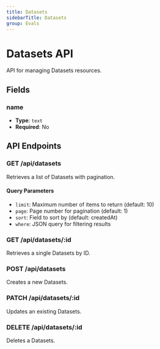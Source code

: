 ```yaml
---
title: Datasets
sidebarTitle: Datasets
group: Evals
---
```


# Datasets API

API for managing Datasets resources.

## Fields

### name

- **Type**: `text`
- **Required**: No

## API Endpoints

### GET /api/datasets

Retrieves a list of Datasets with pagination.

#### Query Parameters

- `limit`: Maximum number of items to return (default: 10)
- `page`: Page number for pagination (default: 1)
- `sort`: Field to sort by (default: createdAt)
- `where`: JSON query for filtering results

### GET /api/datasets/:id

Retrieves a single Datasets by ID.

### POST /api/datasets

Creates a new Datasets.

### PATCH /api/datasets/:id

Updates an existing Datasets.

### DELETE /api/datasets/:id

Deletes a Datasets.
